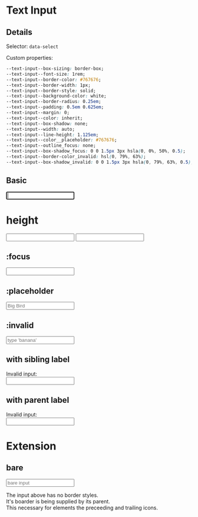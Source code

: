 

<Meta title="Elements/text-input" />

# Text Input

## Details

Selector: `data-select`

Custom properties:

```css
--text-input--box-sizing: border-box;
--text-input--font-size: 1rem;
--text-input--border-color: #767676;
--text-input--border-width: 1px;
--text-input--border-style: solid;
--text-input--background-color: white;
--text-input--border-radius: 0.25em;
--text-input--padding: 0.5em 0.625em;
--text-input--margin: 0;
--text-input--color: inherit;
--text-input--box-shadow: none;
--text-input--width: auto;
--text-input--line-height: 1.125em;
--text-input--color__placeholder: #767676;
--text-input--outline_focus: none;
--text-input--box-shadow_focus: 0 0 1.5px 3px hsla(0, 0%, 50%, 0.5);
--text-input--border-color_invalid: hsl(0, 79%, 63%);
--text-input--box-shadow_invalid: 0 0 1.5px 3px hsla(0, 79%, 63%, 0.5);
```

## Basic

<Preview>
  <Story name="basic">
    <input type="text" data-text-input autoFocus />
  </Story>
</Preview>

# height

<Preview>
  <Story name="height">
    <div style={{ display: "grid", gap: "1rem" }}>
      <input
        type="text"
        data-text-input
        style={{ "--text-input--font-size": "0.75rem" }}
      />
      <input
        type="text"
        data-text-input
        style={{ "--text-input--font-size": "1.125rem" }}
      />
    </div>
  </Story>
</Preview>

## :focus

<Preview>
  <Story name="focus">
    <input type="text" data-text-input autoFocus />
  </Story>
</Preview>

## :placeholder

<Preview>
  <Story name="placeholder">
    <input type="text" data-text-input placeholder="Big Bird" />
  </Story>
</Preview>

## :invalid

<Preview>
  <Story name="invalid">
    <input
      type="text"
      data-text-input
      required
      pattern="banana"
      placeholder="type 'banana'"
      id="validation-example"
    />
  </Story>
</Preview>

## with sibling label

<Preview>
  <Story name="sibling-label">
    <React.Fragment>
      <label htmlFor="sibling-label">
        <span data-text>Invalid input: </span>
      </label>
      <br />
      <input type="text" data-text-input id="label-example" />
    </React.Fragment>
  </Story>
</Preview>

## with parent label

<Preview>
  <Story name="parent-label">
    <React.Fragment>
      <label htmlFor="parent-label">
        <span data-text>Invalid input:</span>
        <br />
        <input type="text" data-text-input id="label-example" />
      </label>
    </React.Fragment>
  </Story>
</Preview>

# Extension

## bare

<Preview>
  <Story name="bare">
    <React.Fragment>
      <div
        style={{ border: "1px solid fuchsia", backgroundColor: "lightgray" }}
      >
        <input type="text" data-text-input="bare" placeholder="bare input" />
      </div>
      <p data-text>
        The input above has no border styles.
        <br />
        It's boarder is being supplied by its parent.
        <br />
        This necessary for elements the preceeding and trailing icons.
      </p>
    </React.Fragment>
  </Story>
</Preview>
